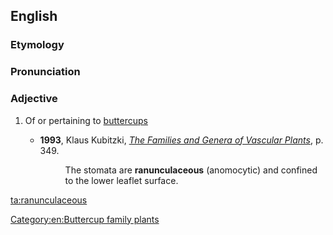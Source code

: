 ==English==

===Etymology===
{{rfe|lang=en}}

===Pronunciation===
{{rfp|lang=en}}

===Adjective===
{{en-adj}}

# {{lb|en|botany}} Of or pertaining to [[buttercup]]s
#* '''1993''', Klaus Kubitzki, ''[http://books.google.com/books?id=yjlzrzbRXNQC&pg=PA349&dq=ranunculaceous&sig=4FMekhLB-caK2c-n8tyG3DTWzTc The Families and Genera of Vascular Plants]'', p. 349.
#*: The stomata are '''ranunculaceous''' (anomocytic) and confined to the lower leaflet surface.

[[Category:en:Buttercup family plants]]

[[ta:ranunculaceous]]